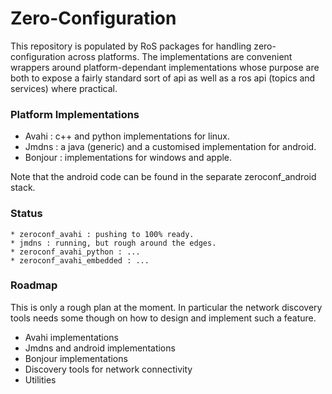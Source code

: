 = Zero-Configuration =

This repository is populated by RoS packages for handling zero-configuration across 
platforms. The implementations are convenient wrappers around platform-dependant 
implementations whose purpose are both to expose a fairly standard sort of api as
well as a ros api (topics and services) where practical.

=== Platform Implementations ===

* Avahi : c++ and python implementations for linux.
* Jmdns : a java (generic) and a customised implementation for android.
* Bonjour : implementations for windows and apple.

Note that the android code can be found in the separate zeroconf_android stack.

=== Status ===

 * zeroconf_avahi : pushing to 100% ready.
 * jmdns : running, but rough around the edges.
 * zeroconf_avahi_python : ...
 * zeroconf_avahi_embedded : ...

=== Roadmap ===

This is only a rough plan at the moment. In particular the network discovery tools needs
some though on how to design and implement such a feature.

* Avahi implementations
* Jmdns and android implementations
* Bonjour implementations
* Discovery tools for network connectivity
* Utilities

